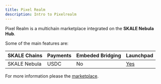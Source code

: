 ```yaml
---
title: Pixel Realm
description: Intro to Pixelrealm
---
```


Pixel Realm is a multichain marketplace integrated on the **SKALE Nebula Hub**.

Some of the main features are:

|SKALE Chains|Payments|Embeded Bridging|Launchpad|
|-|-|-|-|
|SKALE Nebula| USDC | No | [Yes](https://app.pixelrealm.io/launch/) |


For more information please the [marketplace](https://app.pixelrealm.io/).
